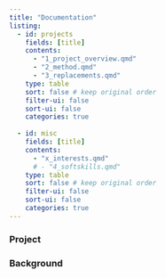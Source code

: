 ```yaml
---
title: "Documentation"
listing:
  - id: projects
    fields: [title]
    contents: 
      - "1_project_overview.qmd"
      - "2_method.qmd"
      - "3_replacements.qmd"
    type: table
    sort: false # keep original order
    filter-ui: false
    sort-ui: false
    categories: true
    
  - id: misc
    fields: [title]
    contents: 
      - "x_interests.qmd"
      # - "4_softskills.qmd"
    type: table
    sort: false # keep original order
    filter-ui: false
    sort-ui: false
    categories: true
---
```


### Project

::: {#projects}
:::


### Background

::: {#misc}
:::
